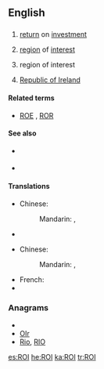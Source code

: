 {{also|roi|rồi|Rói}}
==English==

==={{acronym}}===
{{en-noun}}

# {{accounting}} [[return]] on [[investment]]
# {{photography}} [[region]] of [[interest|interest]] {{qualifier|in digital images}}
# {{military|espionage}} region of interest
# [[Republic of Ireland]]

====Related terms====
* {{sense|finance}} [[ROE]] , [[ROR]]

====See also====
* {{sense|accounting}} {{pedia|return on investment}}
* {{sense|photography}} {{pedia|region of interest}}

====Translations====
<!--Abbreviations only, if they exist-->
{{trans-top|return on Investment}}
* Chinese:
*: Mandarin: {{t|zh|投資回報率|sc=Hani}}, {{t|zh|投资回报率|tr=tóuzī huíbàolǜ|sc=Hani}}
{{trans-mid}}
* {{trreq|Finnish}}
{{trans-bottom}}

{{trans-top|Republic of Ireland}}
* Chinese:
*: Mandarin: {{t|zh|愛爾蘭共和國|sc=Hani}}, {{t|zh|爱尔兰共和国|tr=Ài'ěrlán gònghéguó|sc=Hani}}
{{trans-mid}}
* French: {{t+|fr|République d'Irlande}}
* {{trreq|Finnish}}
{{trans-bottom}}

{{trans-top|region of interest (in digital images)}}
{{trans-mid}}
{{trans-bottom}}

===Anagrams===
* {{alphagram|ior}}
* [[OIr#English|OIr]]
* [[Rio#English|Rio]], [[RIO#English|RIO]]

[[es:ROI]]
[[he:ROI]]
[[ka:ROI]]
[[tr:ROI]]